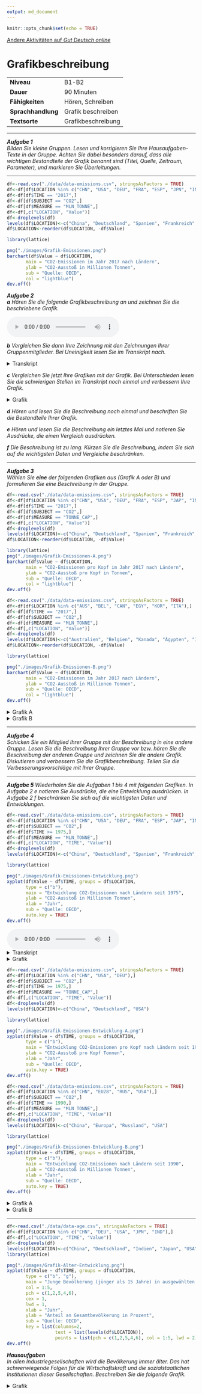 ```yaml
---
output: md_document
---
```


```r
knitr::opts_chunk$set(echo = TRUE)
```

<head>
<style>
details > summary {
  cursor: pointer;
}

details > div {
  border: 1px solid lightblue;
  padding: 4px;
}
</style>
</head>


[Andere Aktivitäten auf *Gut Deutsch online*](https://daniel-jach.github.io/gutDeutsch-online/index.html)

# Grafikbeschreibung

|  |  |
|------|------|
|**Niveau**|B1-B2|
|**Dauer**|90 Minuten| 
|**Fähigkeiten**|Hören, Schreiben|
|**Sprachhandlung**|Grafik beschreiben|
|**Textsorte**|Grafikbeschreibung|

***

***Aufgabe 1***  
*Bilden Sie kleine Gruppen. Lesen und korrigieren Sie Ihre Hausaufgaben-Texte in der Gruppe. Achten Sie dabei besonders darauf, dass alle wichtigen Bestandteile der Grafik benannt sind (Titel, Quelle, Zeitraum, Parameter), und markieren Sie Überleitungen.*

***

```r
df<-read.csv("./data/data-emissions.csv", stringsAsFactors = TRUE)
df<-df[df$LOCATION %in% c("CHN", "USA", "DEU", "FRA", "ESP", "JPN", "IND"),]
df<-df[df$TIME == "2017",]
df<-df[df$SUBJECT == "CO2",]
df<-df[df$MEASURE == "MLN_TONNE",]
df<-df[,c("LOCATION", "Value")]
df<-droplevels(df)
levels(df$LOCATION)<-c("China", "Deutschland", "Spanien", "Frankreich", "Indien", "Japan", "USA")
df$LOCATION<-reorder(df$LOCATION, -df$Value)

library(lattice)

png("./images/Grafik-Emissionen.png")
barchart(df$Value ~ df$LOCATION,
       main = "CO2-Emissionen im Jahr 2017 nach Ländern",
       ylab = "CO2-Ausstoß in Millionen Tonnen",
       sub = "Quelle: OECD", 
       col = "lightblue")
dev.off()
```

***Aufgabe 2***  
***a** Hören Sie die folgende Grafikbeschreibung an und zeichnen Sie die beschriebene Grafik.* 

<audio controls id="meinAudio" src="./audios/Grafik-CO2-Emissionen-Audio.mp3" preload="auto"></audio>

***b** Vergleichen Sie dann Ihre Zeichnung mit den Zeichnungen Ihrer Gruppenmitglieder. Bei Uneinigkeit lesen Sie im Transkript nach.*

<details><summary>Transkript</summary><div>
**Erderwärmung**

Die Erde wird sich in den nächsten Jahren stark erwärmen. Eine wichtige Ursache für diese Entwicklung ist der Anstieg von CO2 in der Atmosphäre. Wissenschaftler und Bürgerinnen fordern daher, dass der CO2-Ausstoß global gesenkt wird. Manche Volkswirtschaften produzieren aber mehr CO2 als andere. Die folgende Grafik vergleicht den CO2-Ausstoß ausgewählter Länder im Jahr 2017. Die Daten stammen von der OECD.

Die Grafik zeigt die Länder China, USA, Indien, Japan, Deutschland, Frankreich und Spanien auf der horizontalen Achse, und ihren CO2-Ausstoß in Millionen Tonnen auf der vertikalen Achse. Der CO2-Ausstoß jedes Landes wird als Balken dargestellt. Je höher der Balken ist, umso mehr CO2 produziert dieses Land. 

China produziert mit über 8000 Millionen Tonnen deutlich mehr CO2 als die anderen Länder. An zweiter Stelle folgen die USA mit etwa 5000 Millionen Tonnen. Indien, Chinas Nachbarland, liegt mit etwa 2000 Millionen Tonnen CO2-Ausstoß auf dem dritten Platz. Danach folgen Japan und Deutschland mit etwa 1000 bzw. 700 Millionen Tonnen. Frankreich und Spanien produzieren beide weniger als 500 Millionen Tonnen CO2. 

Die Zahlen zeigen einen eindeutigen Zusammenhang zwischen Bevölkerungszahl und CO2-Ausstoß: Je größer die Bevölkerung eines Landes ist, desto größer ist auch sein CO2-Ausstoß. Eine Ausnahme bildet Indien, das trotz größerer Bevölkerung weniger CO2 produziert als die USA. Das hat möglicherweise mit der geringeren Industrialisierung der indischen Wirtschaft und weniger motorisiertem Individualverkehr zu tun. Der immense CO2-Ausstoß Chinas wird vermutlich von der großen Bevölkerung und der relativ späten Industrialisierung verursacht. Dagegen produzieren Länder mit relativ kleinen Bevölkerungen und überwiegend postindustrieller Wirtschaft wie Deutschland, Frankreich und Spanien vergleichsweise wenig CO2.
</div></details>

***c** Vergleichen Sie jetzt Ihre Grafiken mit der Grafik. Bei Unterschieden lesen Sie die schwierigen Stellen im Transkript noch einmal und verbessern Ihre Grafik.*

<details><summary>Grafik</summary><div>
<img src="./images/Grafik-Emissionen.png">
</div></details>

***d** Hören und lesen Sie die Beschreibung noch einmal und beschriften Sie die Bestandteile Ihrer Grafik.*

***e** Hören und lesen Sie die Beschreibung ein letztes Mal und notieren Sie Ausdrücke, die einen Vergleich ausdrücken.* 

***f** Die Beschreibung ist zu lang. Kürzen Sie die Beschreibung, indem Sie sich auf die wichtigsten Daten und Vergleiche beschränken.*

*** 

***Aufgabe 3**  
Wählen Sie **eine** der folgenden Grafiken aus (Grafik A oder B) und formulieren Sie eine Beschreibung in der Gruppe.*

```r
df<-read.csv("./data/data-emissions.csv", stringsAsFactors = TRUE)
df<-df[df$LOCATION %in% c("CHN", "USA", "DEU", "FRA", "ESP", "JAP", "IND"),]
df<-df[df$TIME == "2017",]
df<-df[df$SUBJECT == "CO2",]
df<-df[df$MEASURE == "TONNE_CAP",]
df<-df[,c("LOCATION", "Value")]
df<-droplevels(df)
levels(df$LOCATION)<-c("China", "Deutschland", "Spanien", "Frankreich", "Indien", "USA")
df$LOCATION<-reorder(df$LOCATION, -df$Value)

library(lattice)
png("./images/Grafik-Emissionen-A.png")
barchart(df$Value ~ df$LOCATION,
       main = "CO2-Emissionen pro Kopf im Jahr 2017 nach Ländern",
       ylab = "CO2-Ausstoß pro Kopf in Tonnen",
       sub = "Quelle: OECD", 
       col = "lightblue")
dev.off()
```

```r
df<-read.csv("./data/data-emissions.csv", stringsAsFactors = TRUE)
df<-df[df$LOCATION %in% c("AUS", "BEL", "CAN", "EGY", "KOR", "ITA"),]
df<-df[df$TIME == "2017",]
df<-df[df$SUBJECT == "CO2",]
df<-df[df$MEASURE == "MLN_TONNE",]
df<-df[,c("LOCATION", "Value")]
df<-droplevels(df)
levels(df$LOCATION)<-c("Australien", "Belgien", "Kanada", "Ägypten", "Italien", "Korea")
df$LOCATION<-reorder(df$LOCATION, -df$Value)

library(lattice)

png("./images/Grafik-Emissionen-B.png")
barchart(df$Value ~ df$LOCATION,
       main = "CO2-Emissionen im Jahr 2017 nach Ländern",
       ylab = "CO2-Ausstoß in Millionen Tonnen",
       sub = "Quelle: OECD", 
       col = "lightblue")
dev.off()
```

<details><summary>Grafik A</summary><div>
<img src="./images/Grafik-Emissionen-A.png">

</div></details>

<details><summary>Grafik B</summary><div>
<img src="./images/Grafik-Emissionen-B.png">

</div></details>

*** 

***Aufgabe 4**  
Schicken Sie ein Mitglied Ihrer Gruppe mit der Beschreibung in eine andere Gruppe. Lesen Sie die Beschreibung Ihrer Gruppe vor bzw. hören Sie die Beschreibung der anderen Gruppe und zeichnen Sie die andere Grafik. Diskutieren und verbessern Sie die Grafikbeschreibung. Teilen Sie die Verbesserungsvorschläge mit Ihrer Gruppe.* 

*** 

***Aufgabe 5** Wiederholen Sie die Aufgaben 1 bis 4 mit folgenden Grafiken. In Aufgabe 2 e notieren Sie Ausdrücke, die eine Entwicklung ausdrücken. In Aufgabe 2 f beschränken Sie sich auf die wichtigsten Daten und Entwicklungen.*

```r
df<-read.csv("./data/data-emissions.csv", stringsAsFactors = TRUE)
df<-df[df$LOCATION %in% c("CHN", "USA", "DEU", "FRA", "ESP", "JAP", "IND"),]
df<-df[df$SUBJECT == "CO2",]
df<-df[df$TIME >= 1975,]
df<-df[df$MEASURE == "MLN_TONNE",]
df<-df[,c("LOCATION", "TIME", "Value")]
df<-droplevels(df)
levels(df$LOCATION)<-c("China", "Deutschland", "Spanien", "Frankreich", "Indien", "USA")

library(lattice)

png("./images/Grafik-Emissionen-Entwicklung.png")
xyplot(df$Value ~ df$TIME, groups = df$LOCATION,
       type = c("b"),
       main = "Entwicklung CO2-Emissionen nach Ländern seit 1975",
       ylab = "CO2-Ausstoß in Millionen Tonnen",
       xlab = "Jahr",
       sub = "Quelle: OECD", 
       auto.key = TRUE)
dev.off()
```

<div>
<audio controls id="meinAudio" src="./audios/Grafik-CO2-Emissionen-Entwicklung-Audio.mp3" preload="auto"></audio>
</div>

<details>
<summary>Transkript</summary><div>

**Erderwärmung**

Die Erde wird sich in den nächsten Jahren stark erwärmen. Eine wichtige Ursache für diese Entwicklung ist der Anstieg von CO2 in der Atmosphäre. Der CO2-Ausstoß entwickelt sich in unterschiedlichen Volkswirtschaften verschieden. Die Grafik liefert genaue Informationen über die Entwicklung der CO2-Emissionen seit dem Jahr 1975 in verschiedenen Ländern. 

Auf der horizontalen Achse sind die Jahreszahlen seit 1975 eingetragen, auf der vertikalen Achse der CO2-Ausstoß in Millionen Tonnen. Verschiedenfarbige Punkte und Linien zeigen den jährlichen CO2-Ausstoß verschiedener Länder und seine Entwicklung über die Zeit an. Dargestellt sind die Länder China, USA, Deutschland, Spanien, Frankreich und Indien. Die Daten kommen von der OECD.

Eine wesentliche Entwicklung zeigt sich bei nur einem Land: China. Von 1975 bis in die Gegenwart steigt sein CO2-Ausstoß von unter 2000 Millionen Tonnen auf über 8000 Millionen Tonnen an. Vor allem ab dem Jahr 2000 zeigt sich ein rasanter Anstieg, der erst nach 2010 auf hohem Niveau wieder abflacht. Seit Mitte der 2000er Jahre produziert China mehr CO2 als die USA. Die USA liegen über den gesamten Zeitraum hinweg durchgehend bei über 4000 Millionen Tonnen CO2-Ausstoß, eine wesentliche Veränderung zeigt sich nicht. 

Der CO2-Ausstoß dieser beiden Länder liegt durchschnittlich deutlich höher als der von Deutschland, Frankreich, Spanien und Indien. Der CO2-Ausstoß der europäischen Länder liegt durchgehend bei unter 2000 Millionen Tonnen und sinkt langsam, aber kontinuierlich ab. In Indien steigt der CO2-Ausstoß dagegen seit Ende der 2000er Jahre an und liegt im Moment bei etwa 2000 Millionen Tonnen.  

Besonders bemerkenswert ist die Entwicklung in China. Der rasante Anstieg wird vermutlich von der neueren industriellen Entwicklung und einer wachsenden Bevölkerung verursacht. Auch der Anstieg in Indien wird vermutlich von Wirtschafts- und Bevölkerungswachstum bedingt. Die kleineren europäischen Länder haben ihren CO2-Ausstoß zwar gesenkt, können den Anstieg in China und Indien und den unverändert hohen US-amerikanischen CO2-Ausstoß aber nicht ausgleichen. Wenn sich diese Entwicklung fortsetzt, wird sich die Erde weiter erwärmen. 
</div></details>

<details><summary>Grafik</summary><div>
<img src="./images/Grafik-Emissionen-Entwicklung.png">
</div></details>

```r
df<-read.csv("./data/data-emissions.csv", stringsAsFactors = TRUE)
df<-df[df$LOCATION %in% c("CHN", "USA", "DEU"),]
df<-df[df$SUBJECT == "CO2",]
df<-df[df$TIME >= 1975,]
df<-df[df$MEASURE == "TONNE_CAP",]
df<-df[,c("LOCATION", "TIME", "Value")]
df<-droplevels(df)
levels(df$LOCATION)<-c("China", "Deutschland", "USA")

library(lattice)

png("./images/Grafik-Emissionen-Entwicklung-A.png")
xyplot(df$Value ~ df$TIME, groups = df$LOCATION,
       type = c("b"),
       main = "Entwicklung CO2-Emissionen pro Kopf nach Ländern seit 1975",
       ylab = "CO2-Ausstoß pro Kopf Tonnen",
       xlab = "Jahr",
       sub = "Quelle: OECD", 
       auto.key = TRUE)
dev.off()
```

```r
df<-read.csv("./data/data-emissions.csv", stringsAsFactors = TRUE)
df<-df[df$LOCATION %in% c("CHN", "EU28", "RUS", "USA"),]
df<-df[df$SUBJECT == "CO2",]
df<-df[df$TIME >= 1990,]
df<-df[df$MEASURE == "MLN_TONNE",]
df<-df[,c("LOCATION", "TIME", "Value")]
df<-droplevels(df)
levels(df$LOCATION)<-c("China", "Europa", "Russland", "USA")

library(lattice)

png("./images/Grafik-Emissionen-Entwicklung-B.png")
xyplot(df$Value ~ df$TIME, groups = df$LOCATION,
       type = c("b"),
       main = "Entwicklung CO2-Emissionen nach Ländern seit 1990",
       ylab = "CO2-Ausstoß in Millionen Tonnen",
       xlab = "Jahr",
       sub = "Quelle: OECD", 
       auto.key = TRUE)
dev.off()
```

<details><summary>Grafik A</summary><div>
<img src="./images/Grafik-Emissionen-Entwicklung-A.png">
</div></details>

<details><summary>Grafik B</summary><div>
<img src="./images/Grafik-Emissionen-Entwicklung-B.png">
</div></details>

*** 

```r


df<-read.csv("./data/data-age.csv", stringsAsFactors = TRUE)
df<-df[df$LOCATION %in% c("CHN", "DEU", "USA", "JPN", "IND"),]
df<-df[,c("LOCATION", "TIME", "Value")]
df<-droplevels(df)
levels(df$LOCATION)<-c("China", "Deutschland", "Indien", "Japan", "USA")
library(lattice)

png("./images/Grafik-Alter-Entwicklung.png")
xyplot(df$Value ~ df$TIME, groups = df$LOCATION,
       type = c("b", "g"),
       main = "Junge Bevölkerung (jünger als 15 Jahre) in ausgewählten Ländern",
       col = 1:5,
       pch = c(1,2,5,4,6),
       cex = 1,
       lwd = 1,
       xlab = "Jahr", 
       ylab = "Anteil an Gesamtbevölkerung in Prozent",
       sub = "Quelle: OECD",
       key = list(columns=2,
                  text = list(levels(df$LOCATION)),
                  points = list(pch = c(1,2,5,4,6), col = 1:5, lwd = 2)))
dev.off()
```


***Hausaufgaben***  
*In allen Industriegesellschaften wird die Bevölkerung immer älter. Das hat schwerwiegende Folgen für die Wirtschaftskraft und die sozialstaatlichen Institutionen dieser Gesellschaften. Beschreiben Sie die folgende Grafik.*

<details><summary>Grafik</summary><div>
<img src="./images/Grafik-Alter-Entwicklung.png">
</div></details>
